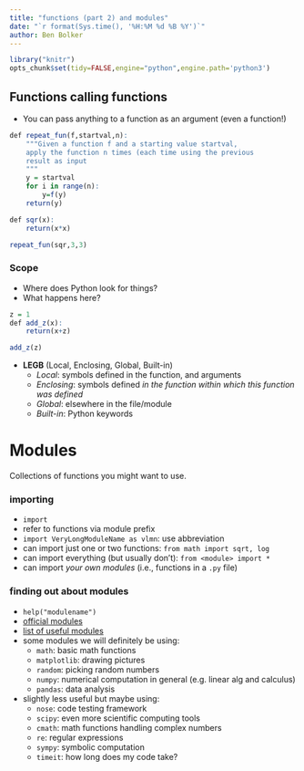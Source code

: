 ```yaml
---
title: "functions (part 2) and modules"
date: "`r format(Sys.time(), '%H:%M %d %B %Y')`"
author: Ben Bolker
---
```


```r
library("knitr")
opts_chunk$set(tidy=FALSE,engine="python",engine.path='python3')
```

## Functions calling functions

- You can pass anything to a function as an argument (even a function!)

```r
def repeat_fun(f,startval,n):
    """Given a function f and a starting value startval,
    apply the function n times (each time using the previous
    result as input
    """
    y = startval
    for i in range(n):
        y=f(y)
    return(y)

def sqr(x):
    return(x*x)

repeat_fun(sqr,3,3)
```

### Scope

- Where does Python look for things?
- What happens here?
```r
z = 1
def add_z(x):
    return(x+z)

add_z(z)
```
- **LEGB** (Local, Enclosing, Global, Built-in)
    - *Local*: symbols defined in the function, and arguments
	- *Enclosing*: symbols defined *in the function within which this function was defined*
	- *Global*: elsewhere in the file/module
	- *Built-in*: Python keywords
	
# Modules

Collections of functions you might want to use.

### importing

- `import`
- refer to functions via module prefix
- `import VeryLongModuleName as vlmn`: use abbreviation
- can import just one or two functions: `from math import sqrt, log`
- can import everything (but usually don't): `from <module> import *`
- can import *your own modules* (i.e., functions in a `.py` file)


### finding out about modules

- `help("modulename")`
- [official modules](https://docs.python.org/3/py-modindex.html)
- [list of useful modules](https://wiki.python.org/moin/UsefulModules)
- some modules we will definitely be using:
    - `math`: basic math functions
    - `matplotlib`: drawing pictures
    - `random`: picking random numbers
    - `numpy`: numerical computation in general (e.g. linear alg and calculus)
    - `pandas`: data analysis
- slightly less useful but maybe using:
    - `nose`: code testing framework
    - `scipy`: even more scientific computing tools
    - `cmath`: math functions handling complex numbers
    - `re`: regular expressions
    - `sympy`: symbolic computation
    - `timeit`: how long does my code take?

